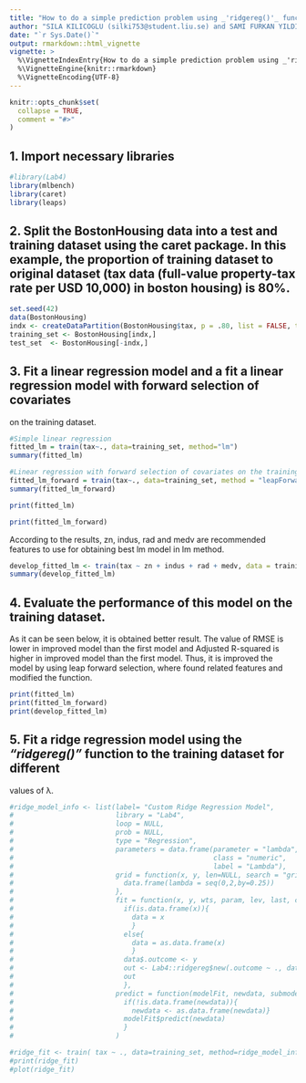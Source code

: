 ```yaml
---
title: "How to do a simple prediction problem using _'ridgereg()'_ function."
author: "SILA KILICOGLU (silki753@student.liu.se) and SAMI FURKAN YILDIRIM (samyi572@student.liu.se)"
date: "`r Sys.Date()`"
output: rmarkdown::html_vignette
vignette: >
  %\VignetteIndexEntry{How to do a simple prediction problem using _'ridgereg()'_ function.}
  %\VignetteEngine{knitr::rmarkdown}
  %\VignetteEncoding{UTF-8}
---
```


```r
knitr::opts_chunk$set(
  collapse = TRUE,
  comment = "#>"
)
```

## 1. Import necessary libraries
```r
#library(Lab4)
library(mlbench)
library(caret)
library(leaps)
```
## 2. Split the BostonHousing data into a test and training dataset using the caret package. In this example, the proportion of training dataset to original dataset (tax data (full-value property-tax rate per USD 10,000) in boston housing) is 80%.

```r
set.seed(42)
data(BostonHousing)
indx <- createDataPartition(BostonHousing$tax, p = .80, list = FALSE, times = 1)  
training_set <- BostonHousing[indx,]   
test_set  <- BostonHousing[-indx,]
```

## 3. Fit a linear regression model and a fit a linear regression model with forward selection of covariates
on the training dataset.

```r
#Simple linear regression
fitted_lm = train(tax~., data=training_set, method="lm")
summary(fitted_lm)

#Linear regression with forward selection of covariates on the training dataset
fitted_lm_forward = train(tax~., data=training_set, method = "leapForward")
summary(fitted_lm_forward)
```

```r
print(fitted_lm)
```

```r
print(fitted_lm_forward)
```

According to the results, zn, indus, rad and medv are recommended features to use for obtaining best lm model in lm method.
```r
develop_fitted_lm <- train(tax ~ zn + indus + rad + medv, data = training_set, method='lm')
summary(develop_fitted_lm)
```
## 4. Evaluate the performance of this model on the training dataset.

As it can be seen below, it is obtained better result. The value of RMSE is lower in improved model than the first model and Adjusted R-squared is higher in improved model than the first model. Thus, it is improved the model by using leap forward selection, where found related features and modified the function.

```r
print(fitted_lm)
print(fitted_lm_forward)
print(develop_fitted_lm)
```
## 5. Fit a ridge regression model using the _"ridgereg()"_ function to the training dataset for different
values of λ.
```r
#ridge_model_info <- list(label= "Custom Ridge Regression Model",
#                         library = "Lab4",
#                         loop = NULL,
#                         prob = NULL,
#                         type = "Regression",
#                         parameters = data.frame(parameter = "lambda",
#                                                 class = "numeric",
#                                                 label = "Lambda"),
#                         grid = function(x, y, len=NULL, search = "grid"){
#                           data.frame(lambda = seq(0,2,by=0.25))
#                         },
#                         fit = function(x, y, wts, param, lev, last, classProbs, ...){
#                           if(is.data.frame(x)){
#                             data = x
#                             }
#                           else{
#                             data = as.data.frame(x)
#                             }
#                           data$.outcome <- y
#                           out <- Lab4::ridgereg$new(.outcome ~ ., data = data, lambda=param$lambda, ...)
#                           out
#                           },
#                         predict = function(modelFit, newdata, submodels=NULL){
#                           if(!is.data.frame(newdata)){
#                             newdata <- as.data.frame(newdata)}
#                           modelFit$predict(newdata)
#                           }
#                         )
```

```r
#ridge_fit <- train( tax ~ ., data=training_set, method=ridge_model_info)
#print(ridge_fit)
#plot(ridge_fit)
```
